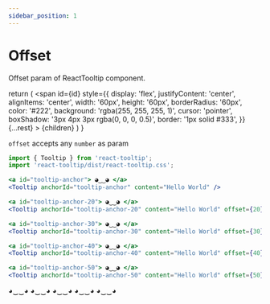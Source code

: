 ```yaml
---
sidebar_position: 1
---
```


# Offset

Offset param of ReactTooltip component.


  return (
    <span
      id={id}
      style={{
        display: 'flex',
        justifyContent: 'center',
        alignItems: 'center',
        width: '60px',
        height: '60px',
        borderRadius: '60px',
        color: '#222',
        background: 'rgba(255, 255, 255, 1)',
        cursor: 'pointer',
        boxShadow: '3px 4px 3px rgba(0, 0, 0, 0.5)',
        border: '1px solid #333',
      }}
      {...rest}
    >
      {children}
    </span>
  )
}

`offset` accepts any `number` as param

```jsx
import { Tooltip } from 'react-tooltip';
import 'react-tooltip/dist/react-tooltip.css';

<a id="tooltip-anchor"> ◕‿‿◕ </a>
<Tooltip anchorId="tooltip-anchor" content="Hello World" />

<a id="tooltip-anchor-20"> ◕‿‿◕ </a>
<Tooltip anchorId="tooltip-anchor-20" content="Hello World" offset={20} />

<a id="tooltip-anchor-30"> ◕‿‿◕ </a>
<Tooltip anchorId="tooltip-anchor-30" content="Hello World" offset={30} />

<a id="tooltip-anchor-40"> ◕‿‿◕ </a>
<Tooltip anchorId="tooltip-anchor-40" content="Hello World" offset={40} />

<a id="tooltip-anchor-50"> ◕‿‿◕ </a>
<Tooltip anchorId="tooltip-anchor-50" content="Hello World" offset={50} />
```

<div style={{ display: 'flex', columnGap: '16px', justifyContent: 'center', paddingTop: '36px' }}>
  <TooltipAnchor id="tooltip-anchor">◕‿‿◕</TooltipAnchor>
  <TooltipAnchor id="tooltip-anchor-20">◕‿‿◕</TooltipAnchor>
  <TooltipAnchor id="tooltip-anchor-30">◕‿‿◕</TooltipAnchor>
  <TooltipAnchor id="tooltip-anchor-40">◕‿‿◕</TooltipAnchor>
  <TooltipAnchor id="tooltip-anchor-50">◕‿‿◕</TooltipAnchor>
  <Tooltip anchorId="tooltip-anchor" content="Hello World" />
  <Tooltip anchorId="tooltip-anchor-20" content="Hello World" offset={20} />
  <Tooltip anchorId="tooltip-anchor-30" content="Hello World" offset={30} />
  <Tooltip anchorId="tooltip-anchor-40" content="Hello World" offset={40} />
  <Tooltip anchorId="tooltip-anchor-50" content="Hello World" offset={50} />
</div>
